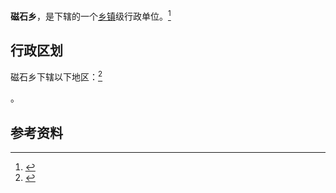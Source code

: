 {{中国乡级行政区|54/25/27/200/000}}

'''磁石乡'''，是{{PRC admin/fullname|54/25/27/200/000|3}}下辖的一个[[乡镇|乡镇]]级行政单位。<ref>{{PRC admin/ref sgc|{{PRC admin/parent|54/25/27/200/000}}}}</ref>

== 行政区划 ==

磁石乡下辖以下地区：<ref>{{PRC admin/ref sgc|54/25/27/200/000}}</ref>

{{PRC admin/children|54/25/27/200/000}}。

== 参考资料 ==

{{reflist}}

{{行政区划小作品}}
{{PRC admin/navcat|54/25/27/200/000}}